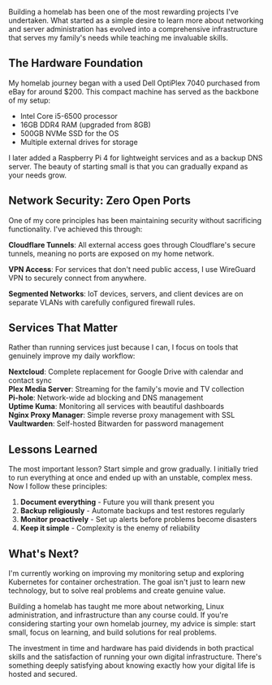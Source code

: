 Building a homelab has been one of the most rewarding projects I've undertaken. What started as a simple desire to learn more about networking and server administration has evolved into a comprehensive infrastructure that serves my family's needs while teaching me invaluable skills.

## The Hardware Foundation

My homelab journey began with a used Dell OptiPlex 7040 purchased from eBay for around $200. This compact machine has served as the backbone of my setup:

-   Intel Core i5-6500 processor
-   16GB DDR4 RAM (upgraded from 8GB)
-   500GB NVMe SSD for the OS
-   Multiple external drives for storage

I later added a Raspberry Pi 4 for lightweight services and as a backup DNS server. The beauty of starting small is that you can gradually expand as your needs grow.

## Network Security: Zero Open Ports

One of my core principles has been maintaining security without sacrificing functionality. I've achieved this through:

**Cloudflare Tunnels**: All external access goes through Cloudflare's secure tunnels, meaning no ports are exposed on my home network.

**VPN Access**: For services that don't need public access, I use WireGuard VPN to securely connect from anywhere.

**Segmented Networks**: IoT devices, servers, and client devices are on separate VLANs with carefully configured firewall rules.

## Services That Matter

Rather than running services just because I can, I focus on tools that genuinely improve my daily workflow:

**Nextcloud**: Complete replacement for Google Drive with calendar and contact sync  
**Plex Media Server**: Streaming for the family's movie and TV collection  
**Pi-hole**: Network-wide ad blocking and DNS management  
**Uptime Kuma**: Monitoring all services with beautiful dashboards  
**Nginx Proxy Manager**: Simple reverse proxy management with SSL  
**Vaultwarden**: Self-hosted Bitwarden for password management

## Lessons Learned

The most important lesson? Start simple and grow gradually. I initially tried to run everything at once and ended up with an unstable, complex mess. Now I follow these principles:

1. **Document everything** - Future you will thank present you
2. **Backup religiously** - Automate backups and test restores regularly
3. **Monitor proactively** - Set up alerts before problems become disasters
4. **Keep it simple** - Complexity is the enemy of reliability

## What's Next?

I'm currently working on improving my monitoring setup and exploring Kubernetes for container orchestration. The goal isn't just to learn new technology, but to solve real problems and create genuine value.

Building a homelab has taught me more about networking, Linux administration, and infrastructure than any course could. If you're considering starting your own homelab journey, my advice is simple: start small, focus on learning, and build solutions for real problems.

The investment in time and hardware has paid dividends in both practical skills and the satisfaction of running your own digital infrastructure. There's something deeply satisfying about knowing exactly how your digital life is hosted and secured.
